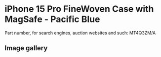 
# iPhone 15 Pro FineWoven Case with MagSafe - Pacific Blue

Part number, for search engines, auction websites and such: MT4Q3ZM/A

## Image gallery

<div style={{ width: "768px" }}>
  <GalleryComponent
    images={[
      {
        original: "/everysource/MT4Q3.webp",
        thumbnail: "/everypreview/MT4Q3.webp",
      },
      {
        original: "/everysource/MT4Q3_AV1.webp",
        thumbnail: "/everypreview/MT4Q3_AV1.webp",
      },
      {
        original: "/everysource/MT4Q3_AV2.webp",
        thumbnail: "/everypreview/MT4Q3_AV2.webp",
      },
      {
        original: "/everysource/MT4Q3_AV3.webp",
        thumbnail: "/everypreview/MT4Q3_AV3.webp",
      },
      {
        original: "/everysource/MT4Q3_AV4.webp",
        thumbnail: "/everypreview/MT4Q3_AV4.webp",
      },
      {
        original: "/everysource/MT4Q3_AV5.webp",
        thumbnail: "/everypreview/MT4Q3_AV5.webp",
      }
    ]}
  />
</div>